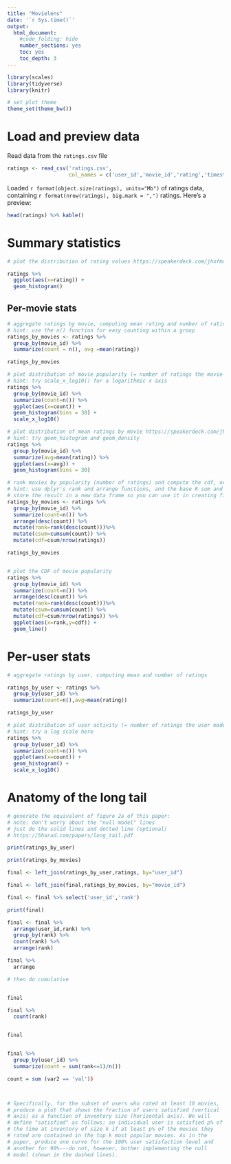 ---
title: "Movielens"
date: '`r Sys.time()`'
output:
  html_document:
    #code_folding: hide
    number_sections: yes
    toc: yes
    toc_depth: 3
---

```{r setup, include=FALSE}
library(scales)
library(tidyverse)
library(knitr)

# set plot theme
theme_set(theme_bw())
```

# Load and preview data

Read data from the `ratings.csv` file
```{r load-data}
ratings <- read_csv('ratings.csv',
                    col_names = c('user_id','movie_id','rating','timestamp'))
```

Loaded `r format(object.size(ratings), units="Mb")` of ratings data, containing `r format(nrow(ratings), big.mark = ",")` ratings. Here's a preview:
```{r preview-data}
head(ratings) %>% kable()
```

# Summary statistics

```{r dist-ratings}
# plot the distribution of rating values https://speakerdeck.com/jhofman/modeling-social-data-lecture-2-introduction-to-counting?slide=26

ratings %>%
  ggplot(aes(x=rating)) +
  geom_histogram()

```

## Per-movie stats

```{r aggregate-by-movie}
# aggregate ratings by movie, computing mean rating and number of ratings
# hint: use the n() function for easy counting within a group
ratings_by_movies <- ratings %>%
  group_by(movie_id) %>%
  summarize(count = n(), avg =mean(rating))

ratings_by_movies

```

```{r dist-movie-popularity}
# plot distribution of movie popularity (= number of ratings the movie received)
# hint: try scale_x_log10() for a logarithmic x axis
ratings %>%
  group_by(movie_id) %>%
  summarize(count=n()) %>%
  ggplot(aes(x=count)) +
  geom_histogram(bins = 30) +
  scale_x_log10()

```

```{r dist-mean-ratings-by-movie}
# plot distribution of mean ratings by movie https://speakerdeck.com/jhofman/modeling-social-data-lecture-2-introduction-to-counting?slide=28
# hint: try geom_histogram and geom_density
ratings %>%
  group_by(movie_id) %>%
  summarize(avg=mean(rating)) %>%
  ggplot(aes(x=avg)) +
  geom_histogram(bins = 30)

```

```{r cdf-movie-pop}
# rank movies by popularity (number of ratings) and compute the cdf, or fraction of all views covered by the top-k movies https://speakerdeck.com/jhofman/modeling-social-data-lecture-2-introduction-to-counting?slide=30
# hint: use dplyr's rank and arrange functions, and the base R sum and cumsum functions
# store the result in a new data frame so you can use it in creating figure 2 from the paper below
ratings_by_movies <- ratings %>%
  group_by(movie_id) %>%
  summarize(count=n()) %>%
  arrange(desc(count)) %>%
  mutate(rank=rank(desc(count)))%>%
  mutate(csum=cumsum(count)) %>%
  mutate(cdf=csum/nrow(ratings))

ratings_by_movies


# plot the CDF of movie popularity
ratings %>%
  group_by(movie_id) %>%
  summarize(count=n()) %>%
  arrange(desc(count)) %>%
  mutate(rank=rank(desc(count)))%>%
  mutate(csum=cumsum(count)) %>%
  mutate(cdf=csum/nrow(ratings)) %>%
  ggplot(aes(x=rank,y=cdf)) +
  geom_line()
```


# Per-user stats

```{r aggregate-by-user}
# aggregate ratings by user, computing mean and number of ratings

ratings_by_user <- ratings %>%
  group_by(user_id) %>%
  summarize(count=n(),avg=mean(rating))

ratings_by_user

```

```{r dist-user-activity}
# plot distribution of user activity (= number of ratings the user made)
# hint: try a log scale here
ratings %>%
  group_by(user_id) %>%
  summarize(count=n()) %>%
  ggplot(aes(x=count)) +
  geom_histogram() +
  scale_x_log10()

```

# Anatomy of the long tail

```{r long-tail}
# generate the equivalent of figure 2a of this paper:
# note: don't worry about the "null model" lines
# just do the solid lines and dotted line (optional)
# https://5harad.com/papers/long_tail.pdf

print(ratings_by_user)

print(ratings_by_movies)

final <- left_join(ratings_by_user,ratings, by="user_id")

final <- left_join(final,ratings_by_movies, by="movie_id")

final <- final %>% select('user_id','rank')

print(final)

final <- final %>%
  arrange(user_id,rank) %>%
  group_by(rank) %>%
  count(rank) %>%
  arrange(rank)

final %>%
  arrange

# then do cumulative 


final

final %>%
  count(rank)


final


final %>%
  group_by(user_id) %>%
  summarize(count = sum(rank<=1)/n())

count = sum (var2 == 'val'))



# Specifically, for the subset of users who rated at least 10 movies,
# produce a plot that shows the fraction of users satisfied (vertical
# axis) as a function of inventory size (horizontal axis). We will
# define "satisfied" as follows: an individual user is satisfied p% of
# the time at inventory of size k if at least p% of the movies they
# rated are contained in the top k most popular movies. As in the
# paper, produce one curve for the 100% user satisfaction level and
# another for 90%---do not, however, bother implementing the null
# model (shown in the dashed lines).
```
